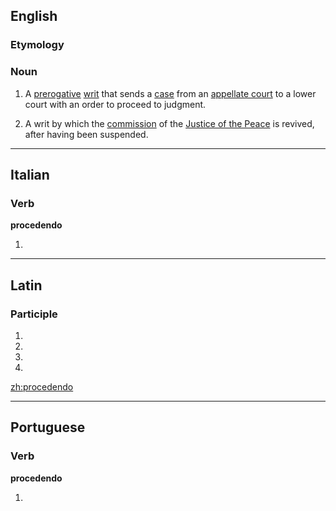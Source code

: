 ==English==

===Etymology===
{{etyl|la}} {{lena}}

===Noun===
{{en-noun}}
{{wikipedia}}
# {{legal}} A [[prerogative]] [[writ]] that sends a [[case]] from an [[appellate court]] to a lower court with an order to proceed to judgment.
# {{legal}} A writ by which the [[commission]] of the [[Justice of the Peace]] is revived, after having been suspended.
#: {{rfquotek|Tomlins}}
#: {{rfquotek|Burrill}}

----

==Italian==

===Verb===
'''procedendo'''

# {{gerund of|procedere|lang=it}}

----

==Latin==

===Participle===
{{la-part-form|prōcēdendō}}

# {{inflection of|procedendus|prōcēdendus|dat|m|s|lang=la}}
# {{inflection of|procedendus|prōcēdendus|dat|n|s|lang=la}}
# {{inflection of|procedendus|prōcēdendus|abl|m|s|lang=la}}
# {{inflection of|procedendus|prōcēdendus|abl|n|s|lang=la}}

[[zh:procedendo]]

----
==Portuguese==

===Verb===
'''procedendo'''
# {{gerund of|proceder|lang=pt}}
{{rfc-auto}}